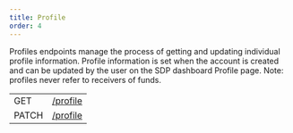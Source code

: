 ```yaml
---
title: Profile
order: 4
---
```



Profiles endpoints manage the process of getting and updating individual profile information. Profile information is set when the account is created and can be updated by the user on the SDP dashboard Profile page. Note: profiles never refer to receivers of funds.

<EndpointsTable title="Endpoints">

|       |                                            |
| ----- | ------------------------------------------ |
| GET   | [/profile](../get-profile.api.mdx)         |
| PATCH | [/profile](../update-user-profile.api.mdx) |

</EndpointsTable>
